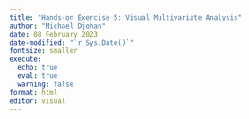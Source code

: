 ```yaml
---
title: "Hands-on Exercise 5: Visual Multivariate Analysis"
author: "Michael Djohan"
date: 08 February 2023
date-modified: "`r Sys.Date()`"
fontsize: smaller
execute: 
  echo: true
  eval: true
  warning: false
format: html
editor: visual
---
```

